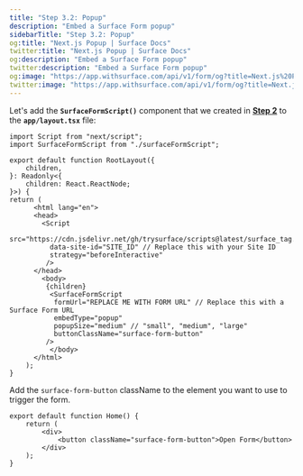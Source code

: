 ```yaml
---
title: "Step 3.2: Popup"
description: "Embed a Surface Form popup"
sidebarTitle: "Step 3.2: Popup"
og:title: "Next.js Popup | Surface Docs"
twitter:title: "Next.js Popup | Surface Docs"
og:description: "Embed a Surface Form popup"
twitter:description: "Embed a Surface Form popup"
og:image: "https://app.withsurface.com/api/v1/form/og?title=Next.js%20Popup"
twitter:image: "https://app.withsurface.com/api/v1/form/og?title=Next.js%20Popup"
---
```


Let's add the **`SurfaceFormScript()`** component that we created in [**Step 2**](/guides/embedding/next/app-router/constructor) to the **`app/layout.tsx`** file:

```tsx
import Script from "next/script";
import SurfaceFormScript from "./surfaceFormScript";

export default function RootLayout({
	children,
}: Readonly<{
	children: React.ReactNode;
}>) {
return (
	  <html lang="en">
	  <head>
        <Script
          src="https://cdn.jsdelivr.net/gh/trysurface/scripts@latest/surface_tag.min.js"
          data-site-id="SITE_ID" // Replace this with your Site ID
          strategy="beforeInteractive"
         />
      </head>
		<body>
		 {children}
		  <SurfaceFormScript
           formUrl="REPLACE ME WITH FORM URL" // Replace this with a Surface Form URL
           embedType="popup"
           popupSize="medium" // "small", "medium", "large"
           buttonClassName="surface-form-button"
         />
		  </body>
	  </html>
	);
}
```

Add the `surface-form-button` className to the element you want to use to trigger the form.

```tsx
export default function Home() {
    return (
        <div>
            <button className="surface-form-button">Open Form</button>
        </div>
    );
}
``` 